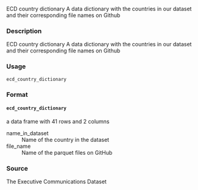 
ECD country dictionary
A data dictionary with the countries in our dataset and their corresponding file names on Github

### Description

ECD country dictionary
A data dictionary with the countries in our dataset and their corresponding file names on Github



### Usage

<pre><code class='language-R'>ecd_country_dictionary
</code></pre>


### Format



<h4><code>ecd_country_dictionary</code></h4>

a data frame with 41 rows and 2 columns


<dl>
<dt>name_in_dataset</dt><dd>Name of the country in the dataset
</dd>
<dt>file_name</dt><dd>Name of the parquet files on GitHub
</dd></dl>




### Source

The Executive Communications Dataset


